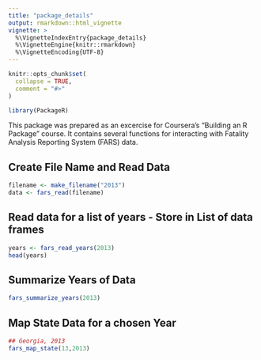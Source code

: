 ```yaml
---
title: "package_details"
output: rmarkdown::html_vignette
vignette: >
  %\VignetteIndexEntry{package_details}
  %\VignetteEngine{knitr::rmarkdown}
  %\VignetteEncoding{UTF-8}
---
```


```r
knitr::opts_chunk$set(
  collapse = TRUE,
  comment = "#>"
)
```

```r
library(PackageR)
```
This package was prepared as an excercise for Coursera's "Building an R Package" course.
It contains several functions for interacting with Fatality Analysis Reporting System (FARS) data.

## Create File Name and Read Data
```r
filename <- make_filename("2013")
data <- fars_read(filename)
```


## Read data for a list of years - Store in List of data frames
```r
years <- fars_read_years(2013)
head(years)
```

## Summarize Years of Data

```r
fars_summarize_years(2013)
```

## Map State Data for a chosen Year
```r
## Georgia, 2013
fars_map_state(13,2013)
```
